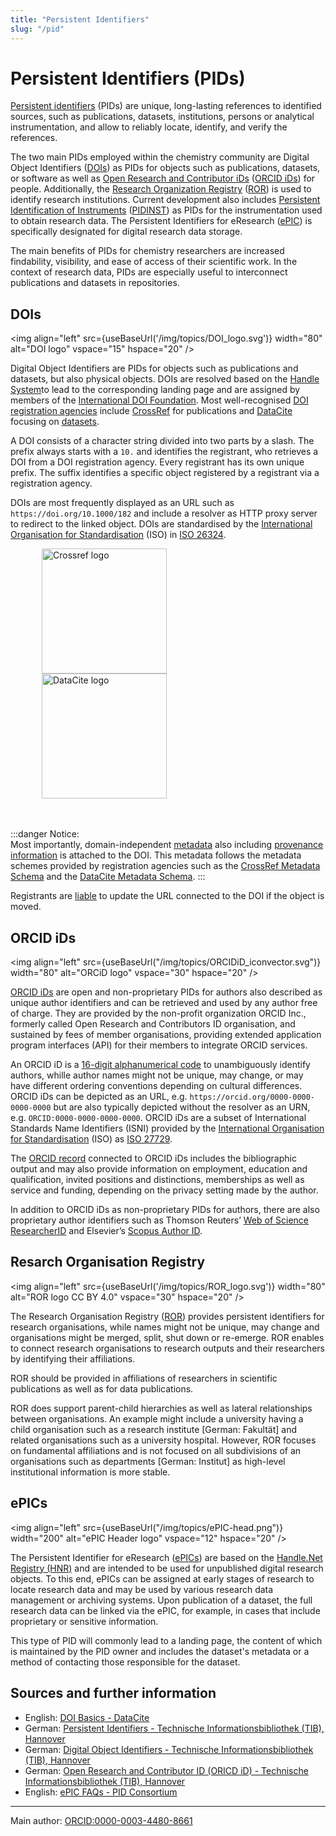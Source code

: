 ```yaml
---
title: "Persistent Identifiers"
slug: "/pid"
---
```



# Persistent Identifiers (PIDs)

[Persistent identifiers](https://doi.org/10.5334/dsj-2017-009) (PIDs) are unique, long-lasting references to identified sources, such as publications, datasets, institutions, persons or analytical instrumentation, and allow to reliably locate, identify, and verify the references.

The two main PIDs employed within the chemistry community are Digital Object Identifiers ([DOIs](https://www.doi.org/)) as PIDs for objects such as publications, datasets, or software as well as [Open Research and Contributor iDs](https://doi.org/10.1087/20120404) ([ORCID iDs](https://orchid.org/)) for people. Additionally, the [Research Organization Registry](https://doi.org/10.6087/kcse.192) ([ROR](https://ror.org/)) is used to identify research institutions. Current development also includes [Persistent Identification of Instruments](https://doi.org/10.5334/dsj-2020-018) ([PIDINST](https://docs.pidinst.org/)) as PIDs for the instrumentation used to obtain research data. The Persistent Identifiers for eResearch ([ePIC](https://www.pidconsortium.net/)) is specifically designated for digital research data storage.

The main benefits of PIDs for chemistry researchers are increased findability, visibility, and ease of access of their scientific work. In the context of research data, PIDs are especially useful to interconnect publications and datasets in repositories.

## DOIs

<img align="left" src={useBaseUrl('/img/topics/DOI_logo.svg')} width="80" alt="DOI logo" vspace="15" hspace="20" />

Digital Object Identifiers are PIDs for objects such as publications and datasets, but also physical objects. DOIs are resolved based on the [Handle System](https://www.handle.net/)to lead to the corresponding landing page and are assigned by members of the [International DOI Foundation](https://datascience.codata.org/articles/abstract/353/). Most well-recognised [DOI registration agencies](https://www.doi.org/the-community/existing-registration-agencies/) include [CrossRef](https://www.crossref.org/) for publications and [DataCite](https://datacite.org/) focusing on [datasets](https://doi.org/10.1109/COINFO.2009.66).

A DOI consists of a character string divided into two parts by a slash. The prefix always starts with a `10.` and identifies the registrant, who retrieves a DOI from a DOI registration agency. Every registrant has its own unique prefix. The suffix identifies a specific object registered by a registrant via a registration agency. 

DOIs are most frequently displayed as an URL such as `https://doi.org/10.1000/182` and include a resolver as HTTP proxy server to redirect to the linked object. DOIs are standardised by the [International Organisation for Standardisation](https://www.iso.org/) (ISO) in [ISO 26324](https://www.iso.org/standard/43506.html).

<div class="text--center">
    <img align="center" src={useBaseUrl("/img/topics/crossref-logo-landscape-200.svg")} width="200" alt="Crossref logo" hspace="50"  />
    <img align="center" src={useBaseUrl("/img/topics/datacite.svg")} class="align-center" width="200" alt="DataCite logo" hspace="50" />
</div>
<br></br>

:::danger Notice:   
Most importantly, domain-independent [metadata](/docs/metadata) also including [provenance information](/docs/provenance) is attached to the DOI. This metadata follows the metadata schemes provided by registration agencies such as the [CrossRef Metadata Schema](https://www.crossref.org/documentation/schema-library/) and the [DataCite Metadata Schema](https://schema.datacite.org/). 
:::

Registrants are [liable](https://support.datacite.org/docs/doi-registration-policy) to update the URL connected to the DOI if the object is moved.

## ORCID iDs

<img align="left" src={useBaseUrl("/img/topics/ORCIDiD_iconvector.svg")} width="80" alt="ORCiD logo" vspace="30" hspace="20" />

[ORCID iDs](https://orchid.org/) are open and non-proprietary PIDs for authors also described as unique author identifiers and can be retrieved and used by any author free of charge. They are provided by the non-profit organization ORCID Inc., formerly called Open Research and Contributors ID organisation, and sustained by fees of member organisations, providing extended application program interfaces (API) for their members to integrate ORCID services.

An ORCID iD is a [16-digit alphanumerical code](https://support.orcid.org/hc/en-us/articles/360006897674-Structure-of-the-ORCID-Identifier) to unambiguously identify authors, whille author names might not be unique, may change, or may have different ordering conventions depending on cultural differences. ORCID iDs can be depicted as an URL, e.g. `https://orcid.org/0000-0000-0000-0000` but are also typically depicted without the resolver as an URN, e.g. `ORCID:0000-0000-0000-0000`. ORCID iDs are a subset of International Standards Name Identifiers (ISNI) provided by the [International Organisation for Standardisation](https://www.iso.org/) (ISO) as [ISO 27729](https://www.iso.org/standard/44292.html).

The [ORCID record](https://doi.org/10.1038/462825a) connected to ORCID iDs includes the bibliographic output and may also provide information on employment, education and qualification, invited positions and distinctions, memberships as well as service and funding, depending on the privacy setting made by the author.

In addition to ORCID iDs as non-proprietary PIDs for authors, there are also proprietary author identifiers such as Thomson Reuters’ [Web of Science ResearcherID](https://www.researcherid.com/#rid-for-researchers) and Elsevier’s [Scopus Author ID](https://www.scopus.com/freelookup/form/author.uri).

## Resarch Organisation Registry

<img align="left" src={useBaseUrl('/img/topics/ROR_logo.svg')} width="80" alt="ROR logo CC BY 4.0" vspace="30" hspace="20" />

The Research Organisation Registry ([ROR](https://ror.org/)) provides persistent identifiers for research organisations, while names might not be unique, may change and organisations might be merged, split, shut down or re-emerge. ROR enables to connect research organisations to research outputs and their researchers by identifying their affiliations. 

ROR should be provided in affiliations of researchers in scientific publications as well as for data publications. 

ROR does support parent-child hierarchies as well as lateral relationships between organisations. An example might include a university having a child organisation such as a research institute [German: Fakultät] and related organisations such as a university hospital. However, ROR focuses on fundamental affiliations and is not focused on all subdivisions of an organisations such as departments [German: Institut] as high-level institutional information is more stable.

## ePICs

<img align="left" src={useBaseUrl("/img/topics/ePIC-head.png")} width="200" alt="ePIC Header logo" vspace="12" hspace="20" />

The Persistent Identifier for eResearch ([ePICs](https://www.pidconsortium.net/)) are based on the [Handle.Net Registry (HNR)](https://www.handle.net/) and are intended to be used for unpublished digital research objects. To this end, ePICs can be assigned at early stages of research to locate research data and may be used by various research data management or archiving systems. Upon publication of a dataset, the full research data can be linked via the ePIC, for example, in cases that include proprietary or sensitive information. 

This type of PID will commonly lead to a landing page, the content of which is maintained by the PID owner and includes the dataset's metadata or a method of contacting those responsible for the dataset.

## Sources and further information

- English: [DOI Basics - DataCite](https://support.datacite.org/docs/doi-basics)
- German: [Persistent Identifiers - Technische Informationsbibliothek (TIB), Hannover](https://projects.tib.eu/pid-service/persistent-identifiers/persistent-identifiers-pids/)
- German: [Digital Object Identifiers - Technische Informationsbibliothek (TIB), Hannover](https://projects.tib.eu/pid-service/persistent-identifiers/digital-object-identifiers-dois/)
- German: [Open Research and Contributor ID (ORICD iD) - Technische Informationsbibliothek (TIB), Hannover](https://projects.tib.eu/pid-service/persistent-identifiers/open-researcher-and-contributor-id-orcid-id/)
- English: [ePIC FAQs - PID Consortium](https://www.pidconsortium.net/?page_id=1060)

----
Main author: [ORCID:0000-0003-4480-8661](https://orcid.org/0000-0003-4480-8661)